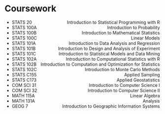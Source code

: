 # Coursework

<!-- Your regular text <span style="float: right;">right aligned text</span> -->

- STATS 20 <span style="float: right;">Introduction to Statistical Programming with R</span>
- STATS 100A <span style="float: right;">Introduction to Probability</span>
- STATS 100B <span style="float: right;">Introduction to Mathematical Statistics</span>
- STATS 100C <span style="float: right;">Linear Models</span>
- STATS 101A <span style="float: right;">Introduction to Data Analysis and Regression</span>
- STATS 101B <span style="float: right;">Introduction to Design and Analysis of Experiment</span>
- STATS 101C <span style="float: right;">Introduction to Statistical Models and Data Mining</span>
- STATS 102A <span style="float: right;">Introduction to Computational Statistics with R</span>
- STATS 102B <span style="float: right;">Introduction to Computation and Optimization for Statistics</span>
- STATS 102C <span style="float: right;">Introduction to Monte Carlo Methods</span>
- STATS C155 <span style="float: right;">Applied Sampling</span>
- STATS C173 <span style="float: right;">Applied Geostatistics</span>
- COM SCI 31 <span style="float: right;">Introduction to Computer Science I</span>
- COM SCI 32 <span style="float: right;">Introduction to Computer Science II</span>
- MATH 115A <span style="float: right;">Linear Algebra</span>
- MATH 131A <span style="float: right;">Analysis</span>
- GEOG 7 <span style="float: right;">Introduction to Geographic Information Systems</span>
